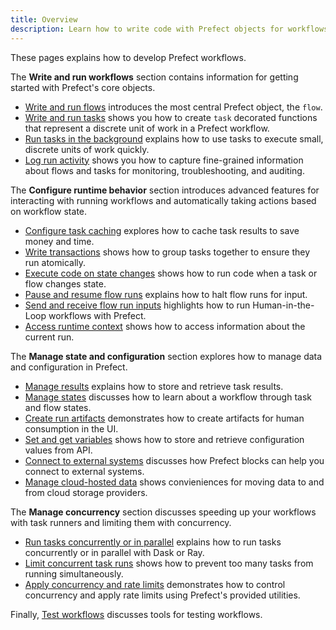 ```yaml
---
title: Overview
description: Learn how to write code with Prefect objects for workflows you can trust.
---
```


These pages explains how to develop Prefect workflows. 

The **Write and run workflows** section contains information for getting started with Prefect's core objects.

- [Write and run flows](/write-flows/) introduces the most central Prefect object, the `flow`. 
- [Write and run tasks](/write-tasks/) shows you how to create `task` decorated functions that represent a discrete unit of work in a Prefect workflow.
- [Run tasks in the background](/develop/task-runners/) explains how to use tasks to execute small, discrete units of work quickly.
- [Log run activity](/develop/logging/) shows you how to capture fine-grained information about flows and tasks for monitoring, troubleshooting, and auditing.

The **Configure runtime behavior** section introduces advanced features for interacting with running workflows and automatically taking actions based on workflow state.

- [Configure task caching](/develop/task-caching/) explores how to cache task results to save money and time.
- [Write transactions](/develop/transactions/) shows how to group tasks together to ensure they run atomically.
- [Execute code on state changes](/develop/state-hooks/) shows how to run code when a task or flow changes state.
- [Pause and resume flow runs](/develop/pause-resume/) explains how to halt flow runs for input.
- [Send and receive flow run inputs](/develop/inputs/) highlights how to run Human-in-the-Loop workflows with Prefect.
- [Access runtime context](/develop/runtime-context/) shows how to access information about the current run.

The **Manage state and configuration** section explores how to manage data and configuration in Prefect.

- [Manage results](/develop/results/) explains how to store and retrieve task results.
- [Manage states](/develop/manage-states/) discusses how to learn about a workflow through task and flow states.
- [Create run artifacts](/develop/artifacts/) demonstrates how to create artifacts for human consumption in the UI.
- [Set and get variables](/develop/variables/) shows how to store and retrieve configuration values from API.
- [Connect to external systems](/develop/blocks/) discusses how Prefect blocks can help you connect to external systems.
- [Manage cloud-hosted data](/develop/interact-with-data/) shows convieniences for moving data to and from cloud storage providers.


The **Manage concurrency** section discusses speeding up your workflows with task runners and limiting them with concurrency.

- [Run tasks concurrently or in parallel](/develop/task-runners/) explains how to run tasks concurrently or in parallel with Dask or Ray.
- [Limit concurrent task runs](/develop/task-run-limits/) shows how to prevent too many tasks from running simultaneously.
- [Apply concurrency and rate limits](/develop/global-concurrency-limits/) demonstrates how to control concurrency and apply rate limits using Prefect's provided utilities.

Finally, [Test workflows](/develop/test-workflows/) discusses tools for testing workflows.